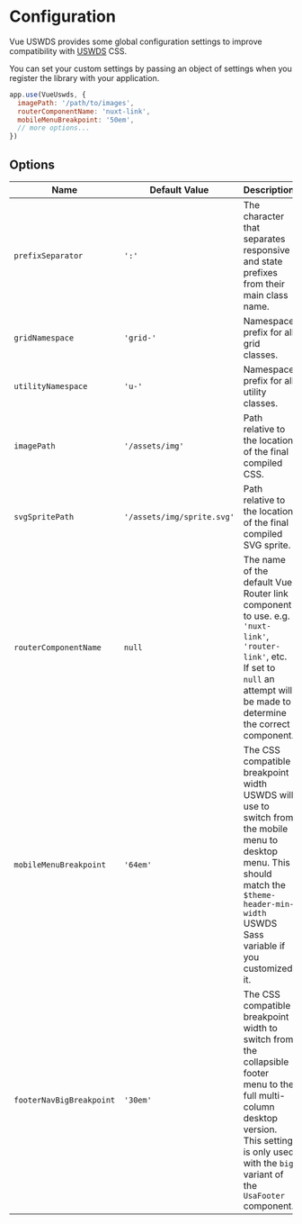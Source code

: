 
<Meta title='Guide/Configuration' />

# Configuration

Vue USWDS provides some global configuration settings to improve compatibility with [USWDS](https://designsystem.digital.gov/documentation/settings/) CSS.

You can set your custom settings by passing an object of settings when you register the library with your application.

```javascript
app.use(VueUswds, {
  imagePath: '/path/to/images',
  routerComponentName: 'nuxt-link',
  mobileMenuBreakpoint: '50em',
  // more options...
})
```

## Options

| Name | Default Value | Description |
| --- | --- | --- |
| `prefixSeparator` | `':'` | The character that separates responsive and state prefixes from their main class name. |
| `gridNamespace` | `'grid-'` | Namespace prefix for all grid classes. |
| `utilityNamespace` | `'u-'` | Namespace prefix for all utility classes. |
| `imagePath` | `'/assets/img'` | Path relative to the location of the final compiled CSS. |
| `svgSpritePath` | `'/assets/img/sprite.svg'` | Path relative to the location of the final compiled SVG sprite. |
| `routerComponentName` | `null` | The name of the default Vue Router link component to use. e.g. `'nuxt-link'`, `'router-link'`, etc. If set to `null` an attempt will be made to determine the correct component. |
| `mobileMenuBreakpoint` | `'64em'` | The CSS compatible breakpoint width USWDS will use to switch from the mobile menu to desktop menu. This should match the `$theme-header-min-width` USWDS Sass variable if you customized it. |
| `footerNavBigBreakpoint` | `'30em'` | The CSS compatible breakpoint width to switch from the collapsible footer menu to the full multi-column desktop version. This setting is only used with the `big` variant of the `UsaFooter` component. |
